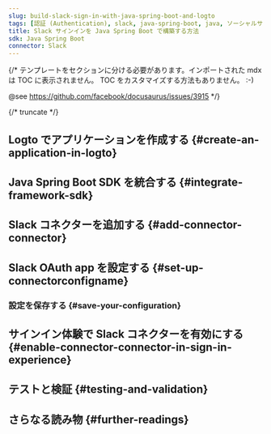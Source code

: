 ```yaml
---
slug: build-slack-sign-in-with-java-spring-boot-and-logto
tags: [認証 (Authentication), slack, java-spring-boot, java, ソーシャルサインイン, サインイン, ログイン]
title: Slack サインインを Java Spring Boot で構築する方法
sdk: Java Spring Boot
connector: Slack
---
```


{/*
  テンプレートをセクションに分ける必要があります。インポートされた mdx は TOC に表示されません。
  TOC をカスタマイズする方法もありません。 :-)

  @see https://github.com/facebook/docusaurus/issues/3915
*/}




{/* truncate */}

<Intro connector={connector} sdk="Java Spring Boot" link="https://spring.io/projects/spring-boot" />

## Logto でアプリケーションを作成する \{#create-an-application-in-logto}

<CreateApplication type="従来型 Web" framework="Java Spring Boot" />

## Java Spring Boot SDK を統合する \{#integrate-framework-sdk}

<IntegrateSdk />

## Slack コネクターを追加する \{#add-connector-connector}

<AddSocialConnector connector={connector} framework="Java Spring Boot" />

## Slack OAuth app を設定する \{#set-up-connectorconfigname}

<ConnectorGuide />

### 設定を保存する \{#save-your-configuration}

<SaveYourConfiguration connector={connector} />

## サインイン体験で Slack コネクターを有効にする \{#enable-connector-connector-in-sign-in-experience}

<EnableSocialConnector connector={connector} />

## テストと検証 \{#testing-and-validation}

<TestingAndValidation connector={connector} sdk="Java Spring Boot" />

## さらなる読み物 \{#further-readings}

<FurtherReadings />
